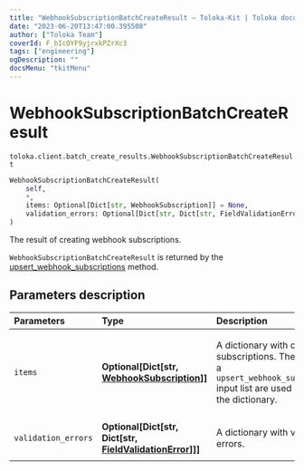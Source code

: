 ```yaml
---
title: "WebhookSubscriptionBatchCreateResult — Toloka-Kit | Toloka documentation"
date: "2023-06-20T13:47:00.395508"
author: ["Toloka Team"]
coverId: F_bIcOYF9yjrxkPZrXc3
tags: ["engineering"]
ogDescription: ""
docsMenu: "tkitMenu"
---
```


# WebhookSubscriptionBatchCreateResult

`toloka.client.batch_create_results.WebhookSubscriptionBatchCreateResult`

```python
WebhookSubscriptionBatchCreateResult(
    self,
    *,
    items: Optional[Dict[str, WebhookSubscription]] = None,
    validation_errors: Optional[Dict[str, Dict[str, FieldValidationError]]] = None
)
```

The result of creating webhook subscriptions.

`WebhookSubscriptionBatchCreateResult` is returned by the [upsert_webhook_subscriptions](/docs/toloka-kit/reference/toloka.client.TolokaClient.upsert_webhook_subscriptions) method.

## Parameters description

| Parameters | Type | Description |
| :----------| :----| :-----------|
`items`|**Optional\[Dict\[str, [WebhookSubscription](/docs/toloka-kit/reference/toloka.client.webhook_subscription.WebhookSubscription)\]\]**|<p>A dictionary with created subscriptions. The indexes of a `upsert_webhook_subscriptions` input list are used as keys in the dictionary.</p>
`validation_errors`|**Optional\[Dict\[str, Dict\[str, [FieldValidationError](/docs/toloka-kit/reference/toloka.client.batch_create_results.FieldValidationError)\]\]\]**|<p>A dictionary with validation errors.</p>